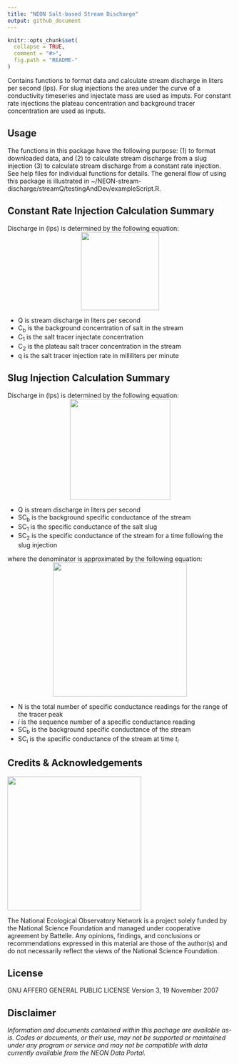 ```yaml
---
title: "NEON Salt-based Stream Discharge"
output: github_document
---
```


<!-- README.md is generated from README.Rmd. Please edit that file -->

```r
knitr::opts_chunk$set(
  collapse = TRUE,
  comment = "#>",
  fig.path = "README-"
)

```
<!-- ****** Description ****** -->

Contains functions to format data and calculate stream discharge in liters per second (lps). For slug injections the area under the curve of a conductivity timeseries and injectate mass are used as imputs. For constant rate injections the plateau concentration and background tracer concentration are used as inputs.

<!-- ****** Usage ****** -->
## Usage
The functions in this package have the following purpose: (1) to format downloaded data, and (2) to calculate stream discharge from a slug injection (3) to calculate stream discharge from a constant rate injection. See help files for individual functions for details. The general flow of using this package is illustrated in \~/NEON-stream-discharge/streamQ/testingAndDev/exampleScript.R.

<!-- ****** Constant Rate Calculation Summary ****** -->
## Constant Rate Injection Calculation Summary
Discharge in (lps) is determined by the following equation:                                      
<center><img src="constRateEq.png" width="175px" /></center>   
  - Q is stream discharge in liters per second   
  - C<sub>b</sub> is the background concentration of salt in the stream   
  - C<sub>1</sub> is the salt tracer injectate concentration   
  - C<sub>2</sub> is the plateau salt tracer concentration in the stream   
  - q is the salt tracer injection rate in milliliters per minute   
    
<!-- ****** Slug Calculation Summary ****** -->
## Slug Injection Calculation Summary
Discharge in (lps) is determined by the following equation:                   
<center><img src="slugEq.png" width="225px" /></center>   
  - Q is stream discharge in liters per second     
  - SC<sub>b</sub> is the background specific conductance of the stream    
  - SC<sub>1</sub> is the specific conductance of the salt slug  
  - SC<sub>2</sub> is the specific conductance of the stream for a time following the slug injection

where the denominator is approximated by the following equation:              
<center><img src="slugApproxEq.png" width="300px" /></center>   
  - N is the total number of specific conductance readings for the range of the tracer peak          
  - <i>i</i> is the sequence number of a specific conductance reading
  - SC<sub>b</sub> is the background specific conductance of the stream    
  - SC<sub>i</sub> is the specific conductance of the stream at time <i>t<sub>i</sub></i>

<!-- ****** Acknowledgements ****** -->
## Credits & Acknowledgements

<!-- HTML tags to produce image, resize, add hyperlink. -->
<!-- ONLY WORKS WITH HTML or GITHUB documents -->
<a href="http://www.neonscience.org/">
<img src="logo.png" width="300px" />
</a>


<!-- Acknowledgements text -->
The National Ecological Observatory Network is a project solely funded by the National Science Foundation and managed under cooperative agreement by Battelle. Any opinions, findings, and conclusions or recommendations expressed in this material are those of the author(s) and do not necessarily reflect the views of the National Science Foundation.



<!-- ****** License ****** -->
## License

GNU AFFERO GENERAL PUBLIC LICENSE Version 3, 19 November 2007



<!-- ****** Disclaimer ****** -->
## Disclaimer

*Information and documents contained within this pachage are available as-is. Codes or documents, or their use, may not be supported or maintained under any program or service and may not be compatible with data currently available from the NEON Data Portal.*